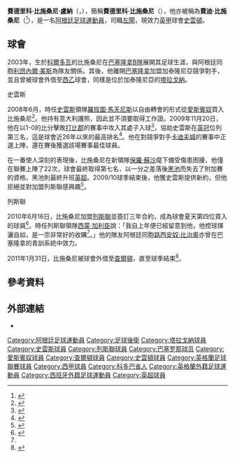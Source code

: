 {{noteTA|G1=足球|G2=西甲|G3=FAcup|G4=列斯聯
|T=zh-hans:费德里克·贝索内; zh-hk:費德里科·比施桑尼;
|1=zh-hans:贝索内; zh-hk:比施桑尼;
|2=zh-hans:费德里克·贝索内·卢纳; zh-hk:費德里科·比施桑尼·盧納;
|3=zh-hans:费德里克·贝索内; zh-hk:費德里科·比施桑尼;
|4=zh-hans:科尔多瓦; zh-hk:科爾多瓦; zh-tw:哥多華
|5=zh-hans:利昂内尔·梅西; zh-hk:利昂內爾·美斯;
|6=zh-hans:罗伯托·马丁内斯; zh-hk:羅拔圖·馬天尼斯;
|7=zh-hans:保罗·索萨; zh-hk:保羅·蘇沙;
}}
{{Infobox football biography 2
| playername     = 費德里科·比施桑尼<br>''Federico Bessone''
| image          =
| caption        =
| fullname       = Federico Bessone Luna
| dateofbirth    = {{birth date and age|1984|1|23|df=y}}
| cityofbirth    = [[科爾多瓦_(阿根廷)|科爾多瓦]]
| countryofbirth = [[阿根廷|阿根廷]]
| height         = {{height|m=1.79}}
| position       = [[左閘|左閘]]、[[後衛_(足球)|翼衛]]
| currentclub    = [[斯温登足球俱乐部|史雲頓]]
| clubnumber     = 21
| years1         = 2003–2005
| clubs1         = [[巴塞隆拿B隊|巴塞隆拿B隊]]
| caps1          = 50
| goals1         = 1
| years2         = 2005–2008
| clubs2         = [[愛斯賓奴B隊|愛斯賓奴B隊]]
| caps2          = 65
| goals2         = 1
| years3         = 2007–2008
| clubs3         = → [[塔拉戈納體操|塔拉戈納]]
| caps3          = 10
| goals3         = 0
| years4         = 2008–2010
| clubs4         = [[斯旺西城足球俱乐部|史雲斯]]
| caps4          = 36
| goals4         = 1
| years5         = 2010–2011
| clubs5         = [[列斯聯足球會|列斯聯]]
| caps5          = 6
| goals5         = 0
| years6         = 2011
| clubs6         = [[查爾頓足球會|查爾頓]]
| caps6         = 13
| goals6         = 0
| years7         = 2011–2012
| clubs7         = [[斯旺西城足球俱乐部|史雲斯]]
| caps7         = 1
| goals7         = 0
| years8         = 2012–
| clubs8         = [[斯温登足球俱乐部|史雲頓]]
| caps8         = 3
| goals8         = 0
| club-update    = 2012年11月13日
}}
'''費德里科·比施桑尼·盧納'''（{{lang-es|'''Federico Bessone Luna'''}}，{{bd|1984年|1月23日|catIdx=Bessone, Federico}}），簡稱'''費德里科·比施桑尼'''（{{lang-es|'''Federico Bessone'''}}），他亦被稱為'''費迪·比施桑尼'''（{{lang-es|'''Fede Bessone'''}}<ref>{{en}}{{cite web|url=http://www.playerhistory.com/player/138045/|title=Fede Bessone|accessdate=28 November 2009|publisher=PlayerHistory.com}}</ref>），是一名[[阿根廷|阿根廷]][[足球|足球]][[運動員|運動員]]，司職[[左閘|左閘]]，現效力[[英甲|英甲]]球會[[斯温登足球俱乐部|史雲頓]]。

==球會==
2003年，生於[[科爾多瓦_(阿根廷)|科爾多瓦]]的比施桑尼在[[巴塞隆拿B隊|巴塞隆拿B隊]]展開其足球生涯，與阿根廷同胞[[利昂內爾·美斯|利昂內爾·美斯]]為隊友關係。其後，他離開[[巴塞隆拿足球會|巴塞隆拿]]加盟加泰隆尼亞競爭對手{{Link-en|愛斯賓奴B隊|RCD Espanyol B}}，並且曾被球會外借至[[西班牙足球乙級聯賽|西乙]]球會，同樣是位於加泰隆尼亞的[[塔拉戈納體操|塔拉戈納]]。

;史雲斯
2008年6月，時任[[史雲斯足球會|史雲斯]]領隊[[羅拔圖·馬天尼斯|羅拔圖·馬天尼斯]]以自由轉會的形式從[[皇家愛斯賓奴體育會|愛斯賓奴]]買入比施桑尼<ref>{{en}}{{cite web|url=http://news.bbc.co.uk/sport1/hi/football/teams/s/swansea_city/7451432.stm|title=Swansea to complete double deal|accessdate=25 June 2008|date=25 June 2008|publisher=BBC Sport}}</ref>。他持有意大利護照，因此並不須要取得工作證。2009年11月20日，他在以1-0的比分擊敗[[打比郡足球會|打比郡]]的賽事中攻入其處子入球<ref>{{en}}{{cite web|url=http://news.bbc.co.uk/sport2/hi/football/eng_div_1/8350411.stm|title=Swansea   1 - 0   Derby|accessdate=2010-06-17|date=2009-11-20|publisher=BBC Sport|archive-date=2019-09-17|archive-url=https://web.archive.org/web/20190917094018/http://news.bbc.co.uk/sport2/hi/football/eng_div_1/8350411.stm|dead-url=no}}</ref>，協助史雲斯在[[英格蘭足球冠軍聯賽|英冠]]位列第三名，這是球會近26年以來的最高排名<ref>{{en}}{{cite web|url=http://news.bbc.co.uk/sport1/hi/football/teams/s/swansea_city/8371960.stm|title=Sousa hails goal scorer Bessone|accessdate=21 November 2009|date=21 November 2009|publisher=Sport}}</ref>。他在對競爭對手[[卡迪夫城足球會|卡迪夫城]]的賽事中正選上陣，還在賽後獲選該場賽事最佳球員。

在一番使人深刻的表現後，比施桑尼在新領隊[[保羅·蘇沙|保羅·蘇沙]]麾下備受傷患困擾，他僅在聯賽上陣了22次，球會最終取得第七名，以一分之差落後[[黑池足球會|黑池]]而失去了附加賽的資格，黑池則最終升班[[英格蘭足球超級聯賽|英超]]。2009/10球季結束後，他獲史雲斯提供新約，但他拒絕並對加盟列斯聯感興趣<ref name="Leeds move">{{en}}{{cite web|url=http://www.leedsunited.com/news/20100616/united-make-fourth-summer-signing_2247585_2070665|title=United make fourth summer signing|accessdate=16 June 2010|date=16 June 2010|publisher=Leeds United|archive-date=2011-03-03|archive-url=https://web.archive.org/web/20110303203705/http://www.leedsunited.com/news/20100616/united-make-fourth-summer-signing_2247585_2070665|dead-url=no}}</ref>。

;列斯聯
2010年6月16日，比施桑尼加盟[[列斯聯足球會|列斯聯]]並簽訂三年合約，成為球會夏天第四位買入的球員<ref>{{en}}{{cite web|url=http://news.bbc.co.uk/sport2/hi/football/teams/l/leeds_united/8744169.stm|title=Leeds United sign defender Bessone from Swansea City|accessdate=2010-06-17|date=2010-06-16|publisher=BBC Sport|archive-date=2018-06-26|archive-url=https://web.archive.org/web/20180626220915/http://news.bbc.co.uk/sport2/hi/football/teams/l/leeds_united/8744169.stm|dead-url=no}}</ref>。時任列斯聯領隊[[西蒙·加利臣|西蒙·加利臣]]說：「我自上年便已經留意到他，他控球揮灑自如，是一宗非常好的收購<ref name="Leeds move" />。」他的隊友阿根廷同胞[[路西安奴·比治奧|路西安奴·比治奧]]亦曾在巴塞隆拿的青訓系統中效力。

2011年1月31日，比施桑尼被球會外借至[[查爾頓足球會|查爾頓]]，直至球季結束<ref>{{en}}{{cite web |url=http://news.bbc.co.uk/sport2/hi/football/teams/c/charlton_athletic/9382283.stm |title=Charlton Athletic sign Leeds United's Federico Bessone |accessdate=2011-01-31 |date=2011-01-31 |publisher=BBC Sport |archive-date=2015-10-23 |archive-url=https://web.archive.org/web/20151023082058/http://news.bbc.co.uk/sport2/hi/football/teams/c/charlton_athletic/9382283.stm |dead-url=no }}</ref>。

==參考資料==
{{Reflist}}

==外部連結==
*{{en}}{{soccerbase|49301}}

{{DEFAULTSORT:Bessone, Federico}}
[[Category:阿根廷足球運動員|Category:阿根廷足球運動員]]
[[Category:足球後衛|Category:足球後衛]]
[[Category:塔拉戈納球員|Category:塔拉戈納球員]]
[[Category:史雲斯球員|Category:史雲斯球員]]
[[Category:列斯聯球員|Category:列斯聯球員]]
[[Category:巴塞罗那球员|Category:巴塞罗那球员]]
[[Category:愛斯賓奴球員|Category:愛斯賓奴球員]]
[[Category:查爾頓球員|Category:查爾頓球員]]
[[Category:史雲頓球員|Category:史雲頓球員]]
[[Category:英格蘭足球聯賽球員|Category:英格蘭足球聯賽球員]]
[[Category:西甲球員|Category:西甲球員]]
[[Category:科多巴省人|Category:科多巴省人]]
[[Category:英格蘭外籍足球運動員|Category:英格蘭外籍足球運動員]]
[[Category:西班牙外籍足球運動員|Category:西班牙外籍足球運動員]]
[[Category:英超球員|Category:英超球員]]